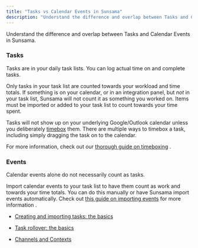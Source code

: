 ```yaml
---
title: "Tasks vs Calendar Events in Sunsama"
description: "Understand the difference and overlap between Tasks and Calendar Events in Sunsama"
---
```

Understand the difference and overlap between Tasks and Calendar Events in Sunsama.

  

### Tasks

Tasks are in your daily task lists. You can log actual time on and complete tasks.

Only tasks in your task list are counted towards your workload and time totals. If something is on your calendar, or in an integration panel, but _not_ in your task list, Sunsama will not count it as something you worked on. Items must be imported or added to your task list to count towards your time spent.

Tasks will not show up on your underlying Google/Outlook calendar unless you deliberately [timebox](/docs/timeboxing)
 them. There are multiple ways to timebox a task, including simply dragging the task on to the calendar.

For more information, check out our [thorough guide on timeboxing](/docs/timeboxing)
.

  

### Events

Calendar events alone do not necessarily count as tasks.

Import calendar events to your task list to have them count as work and towards your time totals. You can do this manually or have Sunsama import events automatically. Check out [this guide on importing events](/docs/importing-meetings)
 for more information .

*   [Creating and importing tasks: the basics](/docs/importing-and-creating-tasks)
    
*   [Task rollover: the basics](/docs/task-rollover-and-recurring-tasks-the-basics)
    
*   [Channels and Contexts](/docs/channels-and-contexts-copy)